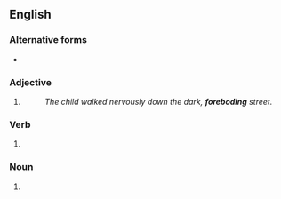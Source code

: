==English==

===Alternative forms===
* {{l|en|foreboding}} {{qualifier|significantly more widely used}}

===Adjective===
{{en-adj}}

# {{alternative form of|foreboding|lang=en}}
#: ''The child walked nervously down the dark, '''foreboding''' street.''

===Verb===
{{head|en|present participle}}

# {{present participle of|forbode|lang=en|nocat=1}}

===Noun===
{{en-noun}}

# {{alternative form of|foreboding|lang=en}}